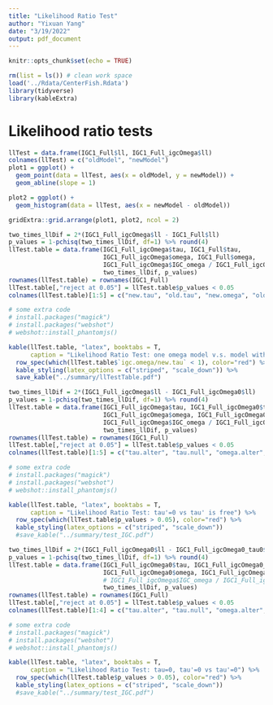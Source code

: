 ```yaml
---
title: "Likelihood Ratio Test"
author: "Yixuan Yang"
date: "3/19/2022"
output: pdf_document
---
```


```r
knitr::opts_chunk$set(echo = TRUE)
```

```r
rm(list = ls()) # clean work space
load('../Rdata/CenterFish.Rdata')
library(tidyverse)
library(kableExtra)
```

# Likelihood ratio tests

```r
llTest = data.frame(IGC1_Full$ll, IGC1_Full_igcOmega$ll)
colnames(llTest) = c("oldModel", "newModel")
plot1 = ggplot() +
  geom_point(data = llTest, aes(x = oldModel, y = newModel)) +
  geom_abline(slope = 1)

plot2 = ggplot() +
  geom_histogram(data = llTest, aes(x = newModel - oldModel))

gridExtra::grid.arrange(plot1, plot2, ncol = 2)
```

```r
two_times_llDif = 2*(IGC1_Full_igcOmega$ll - IGC1_Full$ll)
p_values = 1-pchisq(two_times_llDif, df=1) %>% round(4)
llTest.table = data.frame(IGC1_Full_igcOmega$tau, IGC1_Full$tau,
                          IGC1_Full_igcOmega$omega, IGC1_Full$omega,
                          IGC1_Full_igcOmega$IGC_omega / IGC1_Full_igcOmega$tau,
                          two_times_llDif, p_values)
rownames(llTest.table) = rownames(IGC1_Full)
llTest.table[,"reject at 0.05"] = llTest.table$p_values < 0.05
colnames(llTest.table)[1:5] = c("new.tau", "old.tau", "new.omega", "old.omega", "igc.omega/new.tau")

# some extra code
# install.packages("magick")
# install.packages("webshot")
# webshot::install_phantomjs()

kable(llTest.table, "latex", booktabs = T, 
      caption = "Likelihood Ratio Test: one omega model v.s. model with igc omega") %>% 
  row_spec(which(llTest.table$`igc.omega/new.tau` < 1), color="red") %>%
  kable_styling(latex_options = c("striped", "scale_down")) %>%
  save_kable("../summary/llTestTable.pdf")
```



```r
two_times_llDif = 2*(IGC1_Full_igcOmega$ll - IGC1_Full_igcOmega0$ll)
p_values = 1-pchisq(two_times_llDif, df=1) %>% round(4)
llTest.table = data.frame(IGC1_Full_igcOmega$tau, IGC1_Full_igcOmega0$tau,
                          IGC1_Full_igcOmega$omega, IGC1_Full_igcOmega0$omega,
                          IGC1_Full_igcOmega$IGC_omega / IGC1_Full_igcOmega$tau,
                          two_times_llDif, p_values)
rownames(llTest.table) = rownames(IGC1_Full)
llTest.table[,"reject at 0.05"] = llTest.table$p_values < 0.05
colnames(llTest.table)[1:5] = c("tau.alter", "tau.null", "omega.alter", "omega.null", "omega'")

# some extra code
# install.packages("magick")
# install.packages("webshot")
# webshot::install_phantomjs()

kable(llTest.table, "latex", booktabs = T, 
      caption = "Likelihood Ratio Test: tau'=0 vs tau' is free") %>% 
  row_spec(which(llTest.table$p_values > 0.05), color="red") %>%
  kable_styling(latex_options = c("striped", "scale_down"))
  #save_kable("../summary/test_IGC.pdf")
```



```r
two_times_llDif = 2*(IGC1_Full_igcOmega0$ll - IGC1_Full_igcOmega0_tau0$ll)
p_values = 1-pchisq(two_times_llDif, df=1) %>% round(4)
llTest.table = data.frame(IGC1_Full_igcOmega0$tau, IGC1_Full_igcOmega0_tau0$tau,
                          IGC1_Full_igcOmega0$omega, IGC1_Full_igcOmega0_tau0$omega,
                          # IGC1_Full_igcOmega$IGC_omega / IGC1_Full_igcOmega$tau,
                          two_times_llDif, p_values)
rownames(llTest.table) = rownames(IGC1_Full)
llTest.table[,"reject at 0.05"] = llTest.table$p_values < 0.05
colnames(llTest.table)[1:4] = c("tau.alter", "tau.null", "omega.alter", "omega.null")

# some extra code
# install.packages("magick")
# install.packages("webshot")
# webshot::install_phantomjs()

kable(llTest.table, "latex", booktabs = T, 
      caption = "Likelihood Ratio Test: tau=0, tau'=0 vs tau'=0") %>% 
  row_spec(which(llTest.table$p_values > 0.05), color="red") %>%
  kable_styling(latex_options = c("striped", "scale_down"))
  #save_kable("../summary/test_IGC.pdf")
```
